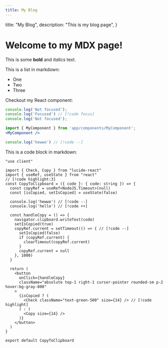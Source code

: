 ```yaml
---
title: My Blog
---
```


  title: "My Blog",
  description: "This is my blog page",
}

# Welcome to my MDX page!
 
This is some **bold** and _italics_ text.
 
This is a list in markdown:
 
- One
- Two
- Three
 
Checkout my React component:

```ts
console.log('Not focused');
console.log('Focused') // [!code focus]
console.log('Not focused');
```


```jsx copy="true" filename="index.js"
import { MyComponent } from 'app/components/MyComponent';
<MyComponent />
```

```ts
console.log('hewwo') // [!code --]
```
 
This is a code block in markdown:

```tsx
"use client"

import { Check, Copy } from "lucide-react"
import { useRef, useState } from "react"
// [!code highlight:3]
const CopyToClipboard = ({ code }: { code: string }) => {
  const copyRef = useRef<NodeJS.Timeout>(null)
  const [isCopied, setIsCopied] = useState(false)

  console.log('hewwo') // [!code --]
  console.log('hello') // [!code ++]

  const handleCopy = () => {
    navigator.clipboard.writeText(code)
    setIsCopied(true) 
    copyRef.current = setTimeout(() => { // [!code --]
      setIsCopied(false)
      if (copyRef.current) {
        clearTimeout(copyRef.current)
      }
      copyRef.current = null
    }, 1000)
  }

  return (
    <button
      onClick={handleCopy}
      className="absolute top-1 right-1 cursor-pointer rounded-sm p-2 hover:bg-gray-800"
    >
      {isCopied ? (
        <Check className="text-green-500" size={14} /> // [!code highlight]
      ) : (
        <Copy size={14} />
      )}
    </button>
  )
}

export default CopyToClipboard

```
